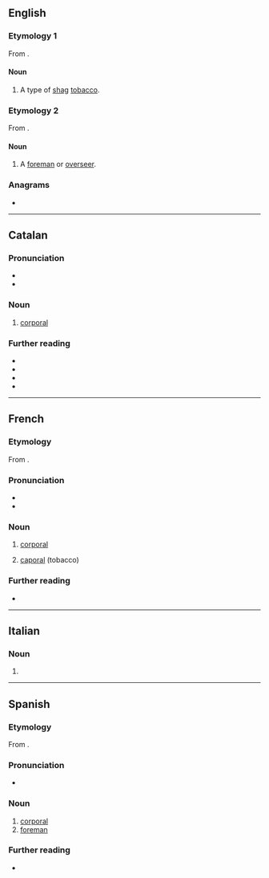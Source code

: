 ==English==

===Etymology 1===
From {{etyl|fr|en}} {{m|fr|caporal}}.

====Noun====
{{en-noun|-}}

# A type of [[shag]] [[tobacco]].

===Etymology 2===
From {{etyl|es|en}} {{m|es|caporal}}.

====Noun====
{{en-noun}}

# {{lb|en|Latin America}} A [[foreman]] or [[overseer]].

===Anagrams===
* {{anagrams|en|a=aaclopr|crapola}}

----

==Catalan==

===Pronunciation===
* {{ca-IPA}}
* {{rhymes|ca|al}}

===Noun===
{{ca-noun|m}}

# {{lb|ca|military}} [[corporal]]

===Further reading===
* {{R:IEC2}}
* {{R:GDLC}}
* {{R:DNV}}
* {{R:DCVB}}

{{c|ca|Military ranks}}

----

==French==

===Etymology===
From {{bor|fr|it|caporale}}.

===Pronunciation===
* {{fr-IPA}}
* {{audio|fr|LL-Q150 (fra)-Lepticed7-caporal.wav|Audio}}

===Noun===
{{fr-noun|m|caporaux}}

# {{lb|fr|military}} [[corporal]]
# [[#English|caporal]] (tobacco)

===Further reading===
* {{R:TLFi}}

{{c|fr|Military ranks}}

----

==Italian==

===Noun===
{{head|it|noun|g=m|invariable}}

# {{apocopic form of|it|caporale}}

----

==Spanish==

===Etymology===
From {{bor|es|it|caporale}}.

===Pronunciation===
* {{es-IPA}}

===Noun===
{{es-noun|m}}

# [[corporal]]
# [[foreman]]

===Further reading===
* {{R:DRAE}}

{{c|es|Military ranks}}